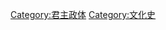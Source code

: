 {{Catnav|頁面分類|社会|政治|政治制度|政体|君主制}}
{{Catnav|頁面分類|社会|政治|政治组织|国家|各種政體的國家}}
{{Catnav|頁面分類|各種主題的頁面分類|各種主題的歷史|文化史}}
{{Catnav|頁面分類|历史|各種主題的歷史|文化史}}
{{帝国}}
{{Commonscat|Empires}}
{{Commonscat|Maps of empires|各帝國的地圖}}
{{Catmore}}

[[Category:君主政体|Category:君主政体]]
[[Category:文化史|Category:文化史]]